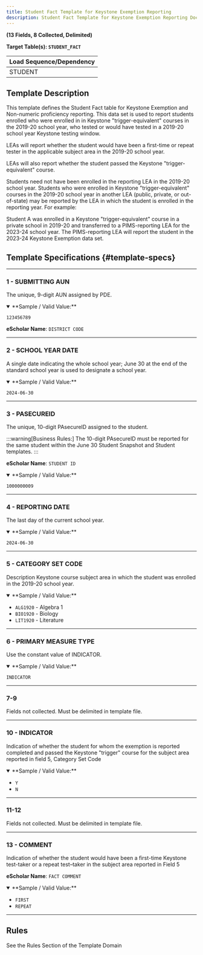 ```yaml
---
title: Student Fact Template for Keystone Exemption Reporting
description: Student Fact Template for Keystone Exemption Reporting Documentation
---
```


**(13 Fields, 8 Collected, Delimited)**

**Target Table(s): `STUDENT_FACT`**

| **Load Sequence/Dependency** |
|------------------------------|
| STUDENT                      |

## Template Description

This template defines the Student Fact table for Keystone Exemption and Non-numeric proficiency reporting. This data set is used to report students enrolled who were enrolled in in Keystone "trigger-equivalent" courses in the 2019-20 school year, who tested or would have tested in a 2019-20 school year Keystone testing window. 

LEAs will report whether the student would have been a first-time or repeat tester in the applicable subject area in the 2019-20 school year. 

LEAs will also report whether the student passed the Keystone "trigger-equivalent" course.

Students need not have been enrolled in the reporting LEA in the 2019-20 school year. Students who were enrolled in Keystone "trigger-equivalent" courses in the 2019-20 school year in another LEA (public, private, or out-of-state) may be reported by the LEA in which the student is enrolled in the reporting year. For example:

Student A was enrolled in a Keystone "trigger-equivalent" course in a private school in 2019-20 and transferred to a PIMS-reporting LEA for the 2023-24 school year. The PIMS-reporting LEA will report the student in the 2023-24 Keystone Exemption data set.

## Template Specifications {#template-specs}

---
### 1 - SUBMITTING AUN
<p><Badge color="required" /> <Badge color="key" /> <Badge length={20} /></p>

The unique, 9-digit AUN assigned by PDE.

<details open>
<summary>**Sample / Valid Value:**</summary>

`123456789`
</details>

**eScholar Name**: `DISTRICT CODE`

---
### 2 - SCHOOL YEAR DATE
<p><Badge color="required" /> <Badge color="key" /> <Badge length={10} /></p>

A single date indicating the whole school year; June 30 at the end of the standard school year is used to designate a school year.

<details open>
<summary>**Sample / Valid Value:**</summary>

`2024-06-30`
</details>

---
### 3 - PASECUREID
<p><Badge color="required" /> <Badge color="key" /> <Badge length={10} /></p>

The unique, 10-digit PAsecureID assigned to the student.

:::warning[Business Rules:]
The 10-digit PAsecureID must be reported for the same student within the June 30 Student Snapshot and Student templates.
:::

**eScholar Name**: `STUDENT ID`

<details open>
<summary>**Sample / Valid Value:**</summary>

`1000000009`
</details>

---
### 4 - REPORTING DATE
<p><Badge color="required" /> <Badge color="key" /> <Badge length={10} /></p>

The last day of the current school year.

<details open>
<summary>**Sample / Valid Value:**</summary>

`2024-06-30`
</details>

---
### 5 - CATEGORY SET CODE
<p><Badge color="required" /> <Badge color="key" /> <Badge length={100} /></p>

Description Keystone course subject area in which the student was enrolled in the 2019-20 school year.

<details open>
<summary>**Sample / Valid Value:**</summary>

- `ALG1920` - Algebra 1
- `BIO1920` - Biology
- `LIT1920` - Literature
</details>

---
### 6 - PRIMARY MEASURE TYPE
<p><Badge color="required" /> <Badge color="key" /> <Badge length={9} /></p>

Use the constant value of INDICATOR.

<details open>
<summary>**Sample / Valid Value:**</summary>

`INDICATOR`
</details>

---
### 7-9
Fields not collected. Must be delimited in template file.

---
### 10 - INDICATOR
<p><Badge color="required" /> <Badge color="updateable" /> <Badge length={1} /></p>

Indication of whether the student for whom the exemption is reported completed and passed the Keystone "trigger" course for the subject area reported in field 5, Category Set Code

<details open>
<summary>**Sample / Valid Value:**</summary>

- `Y`
- `N`
</details>

---
### 11-12
Fields not collected. Must be delimited in template file.

---
### 13 - COMMENT
<p><Badge color="required" /> <Badge color="updateable" /> <Badge length={6} /></p>

Indication of whether the student would have been a first-time Keystone test-taker or a repeat test–taker in the subject area reported in Field 5

**eScholar Name**: `FACT COMMENT`

<details open>
<summary>**Sample / Valid Value:**</summary>

- `FIRST`
- `REPEAT`
</details>

---
## Rules
See the Rules Section of the Template Domain